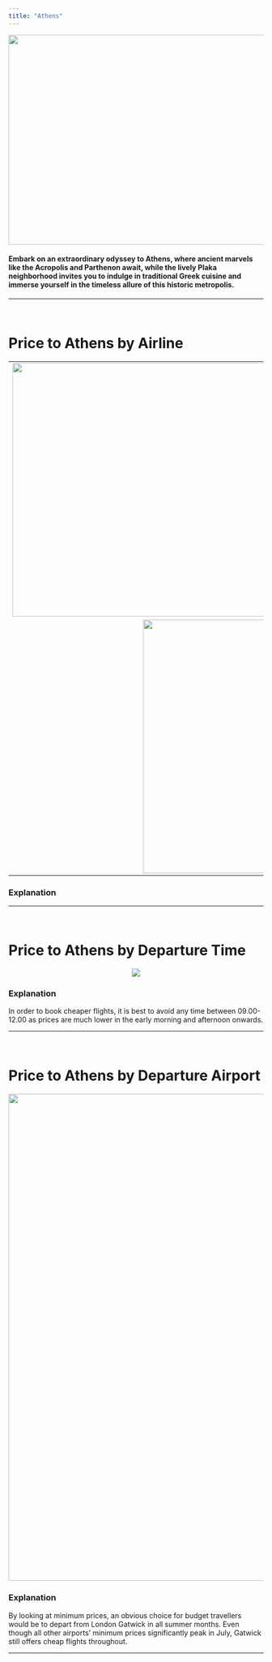 ```yaml
---
title: "Athens"
---
```

<p style='text-align:center'>
    <img src="figures/Wallpapers/athens.jpg" width="960" height="414" />
</p>

#### Embark on an extraordinary odyssey to Athens, where ancient marvels like the Acropolis and Parthenon await, while the lively Plaka neighborhood invites you to indulge in traditional Greek cuisine and immerse yourself in the timeless allure of this historic metropolis.

------------------------------------------------

<br>

# Price to Athens by Airline

<table>
<tr>
    <td> <img src="figures/prices_flights/athens_price_average.png" style="width: 500px;"/> </td>
    <td> <img src="figures/prices_flights/athens_price_median.png" style="width: 500px;"/> </td>
</tr>
<tr>
    <td colspan="2" style="text-align:center;"> <img src="figures/prices_flights/athens_price_minimum.png" style="width: 500px;"/> </td>
</tr>
</table>

### Explanation

------------------------------------------------

<br>

# Price to Athens by Departure Time

<p style='text-align:center'>
    <img src="figures/time/athens.jpeg"/>
</p>


### Explanation

In order to book cheaper flights, it is best to avoid any time between 09.00-12.00 as prices are much lower in the early morning and afternoon onwards.

------------------------------------------------

<br>

# Price to Athens by Departure Airport

<p style='text-align:center'>
    <img src="figures/airport/athens.jpeg" width="960"/>
</p>


### Explanation

By looking at minimum prices, an obvious choice for budget travellers would be to depart from London Gatwick in all summer months. Even though all other airports’ minimum prices significantly peak in July, Gatwick still offers cheap flights throughout. 

------------------------------------------------